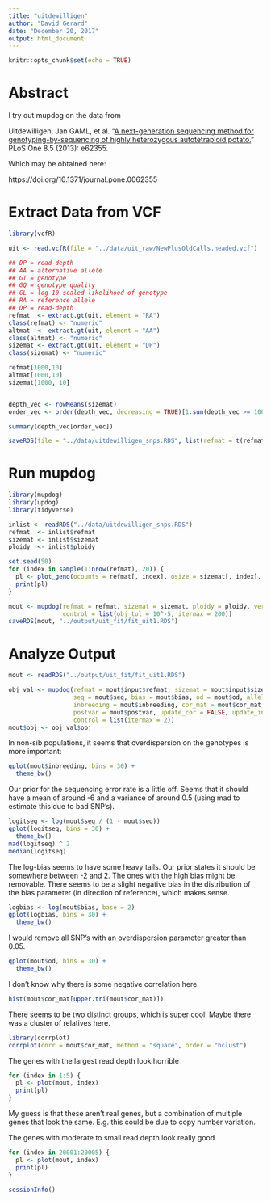 ```yaml
---
title: "uitdewilligen"
author: "David Gerard"
date: "December 20, 2017"
output: html_document
---
```


```r
knitr::opts_chunk$set(echo = TRUE)
```

# Abstract

I try out mupdog on the data from

Uitdewilligen, Jan GAML, et al. "[A next-generation sequencing method for genotyping-by-sequencing of highly heterozygous autotetraploid potato.](http://journals.plos.org/plosone/article?id=10.1371/journal.pone.0062355)" PLoS One 8.5 (2013): e62355.

Which may be obtained here:

https://doi.org/10.1371/journal.pone.0062355

# Extract Data from VCF
```r
library(vcfR)

uit <- read.vcfR(file = "../data/uit_raw/NewPlusOldCalls.headed.vcf")

## DP = read-depth
## AA = alternative allele
## GT = genotype
## GQ = genotype quality
## GL = log-10 scaled likelihood of genotype
## RA = reference allele
## DP = read-depth
refmat  <- extract.gt(uit, element = "RA")
class(refmat) <- "numeric"
altmat  <- extract.gt(uit, element = "AA")
class(altmat) <- "numeric"
sizemat <- extract.gt(uit, element = "DP")
class(sizemat) <- "numeric"

refmat[1000,10]
altmat[1000,10]
sizemat[1000, 10]


depth_vec <- rowMeans(sizemat)
order_vec <- order(depth_vec, decreasing = TRUE)[1:sum(depth_vec >= 100, na.rm = TRUE)]

summary(depth_vec[order_vec])

saveRDS(file = "../data/uitdewilligen_snps.RDS", list(refmat = t(refmat[order_vec, ]), sizemat = t(sizemat[order_vec, ]), ploidy = 4))
```

# Run mupdog
```r
library(mupdog)
library(updog)
library(tidyverse)
```

```r
inlist <- readRDS("../data/uitdewilligen_snps.RDS")
refmat  <- inlist$refmat
sizemat <- inlist$sizemat
ploidy  <- inlist$ploidy
```

```r
set.seed(50)
for (index in sample(1:nrow(refmat), 20)) {
  pl <- plot_geno(ocounts = refmat[, index], osize = sizemat[, index], ploidy = ploidy)
  print(pl)
}
```


```r
mout <- mupdog(refmat = refmat, sizemat = sizemat, ploidy = ploidy, verbose = TRUE, num_clust = 7,
               control = list(obj_tol = 10^-5, itermax = 200))
saveRDS(mout, "../output/uit_fit/fit_uit1.RDS")
```

# Analyze Output

```r
mout <- readRDS("../output/uit_fit/fit_uit1.RDS")
```

```r
obj_val <- mupdog(refmat = mout$input$refmat, sizemat = mout$input$sizemat, ploidy = mout$input$ploidy, verbose = TRUE, 
                  seq = mout$seq, bias = mout$bias, od = mout$od, allele_freq = mout$allele_freq, 
                  inbreeding = mout$inbreeding, cor_mat = mout$cor_mat, postmean = mout$postmean, 
                  postvar = mout$postvar, update_cor = FALSE, update_inbreeding = FALSE, update_allele_freq = FALSE, 
                  control = list(itermax = 2))
mout$obj <- obj_val$obj
```

In non-sib populations, it seems that overdispersion on the genotypes is more important:
```r
qplot(mout$inbreeding, bins = 30) +
  theme_bw()
```


Our prior for the sequencing error rate is a little off. Seems that it should have a mean of around -6 and a variance of around 0.5 (using mad to estimate this due to bad SNP's).
```r
logitseq <- log(mout$seq / (1 - mout$seq))
qplot(logitseq, bins = 30) +
  theme_bw()
mad(logitseq) ^ 2
median(logitseq)
```

The log-bias seems to have some heavy tails. Our prior states it should be somewhere between -2 and 2. The ones with the high bias might be removable. There seems to be a slight negative bias in the distribution of the bias parameter (in direction of reference), which makes sense.
```r
logbias <- log(mout$bias, base = 2)
qplot(logbias, bins = 30) +
  theme_bw()
```

I would remove all SNP's with an overdispersion parameter greater than 0.05.
```r
qplot(mout$od, bins = 30) +
  theme_bw()
```


I don't know why there is some negative correlation here.
```r
hist(mout$cor_mat[upper.tri(mout$cor_mat)])
```

There seems to be two distinct groups, which is super cool! Maybe there was a cluster of relatives here.
```r
library(corrplot)
corrplot(corr = mout$cor_mat, method = "square", order = "hclust")
```


The genes with the largest read depth look horrible
```r
for (index in 1:5) {
  pl <- plot(mout, index)
  print(pl)
}
```

My guess is that these aren't real genes, but a combination of multiple genes that look the same. E.g. this could be due to copy number variation.

The genes with moderate to small read depth look really good
```r
for (index in 20001:20005) {
  pl <- plot(mout, index)
  print(pl)
}
```

```r
sessionInfo()
```



